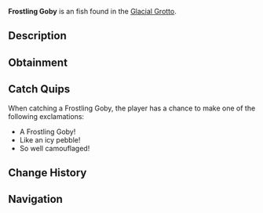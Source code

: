 {{FishInfobox
|image          = Frostling Goby.png
|rarity         = Uncommon
|sea            = First Sea
|location       = [[Glacial Grotto]]
|sublocation    = 
|sources        = Fishing Rod
|radar_location = 
|xp             = 95
|weather        = 
|time           = Day
|season         = Winter
|bait           = Insect
|base_weight    = 2.8
|base_value     = 180
|weight_range   = 1.6
|base_chance    = 65
|base_resil     = 70
}}
'''Frostling Goby''' is an {{Rarity|Uncommon}} fish found in the [[Glacial Grotto]].

== Description ==
{{Description|A tiny, bottom-dwelling fish with a speckled body resembling frost-dusted pebbles.|Bestiary Entry}}

== Obtainment ==
{{Description|Found among the icy rocks at the grotto floor.|Bestiary Hint}}
{{Fish Availability|
Glacial Grotto
|top_rods      = 
Azure Of Lagoon\187027.68\20614.17;
Training Rod\182914.57\29354.84;
Free Spirit Rod\182237.39\18564.68;
Firefly Rod\180199.29\26860.73;
Trident Rod\176784.9\14888.83;
Flimsy Rod\140291.02\21658.72;
Resourceful Rod\161396.17\17141.48;
Nocturnal Rod\112969.65\87940.06;
Adventurer's Rod\165644.05\22009.62;
Fungal Rod\158631.93\21917.45;
No-Life Rod\175270.2\21143.78;
Verdant Shear Rod\170295.83\18423.25;
Depthseeker Rod\169499.35\16827.41;
Avalanche Rod\167208.67\16360.77;
Blazebringer Rod\166248.69\19055.4;
Zeus Rod\165063.43\17884.26;
Volcanic Rod\161180.13\13572.22;
Challenger's Rod\159556.55\20841.97;
Seraphic Rod\151652.16\20980.49;
Rod Of The Depths\148910.32\17404.9;
Rod Of The Forgotten Fang\146158.22\19159.86;
Astralhook Rod\145720.82\0;
Ethereal Prism Rod\145041.13\0;
Rod Of The Exalted One\136793.62\16348.16;
Steady Rod\78303.82\8649.72
|recommended   = Training Rod
}}

== Catch Quips ==
When catching a Frostling Goby, the player has a chance to make one of the following exclamations:
* A Frostling Goby!
* Like an icy pebble!
* So well camouflaged!

== Change History ==
{{Change History|{{subst:Current Version}}}}

== Navigation ==
{{Fish Navbox|Glacial Grotto}}